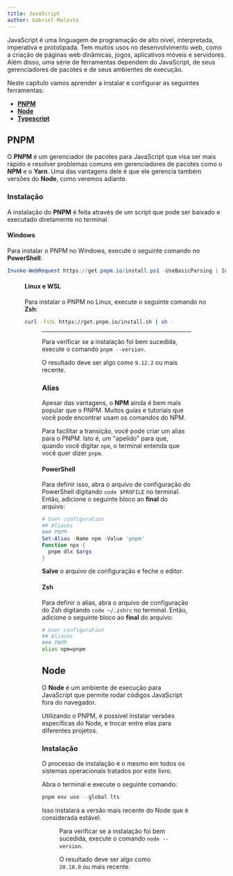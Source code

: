 ```yaml
---
title: JavaScript
author: Gabriel Malosto
---
```




JavaScript é uma linguagem de programação de alto nível, interpretada, imperativa e prototipada.
Tem muitos usos no desenvolvimento web, como a criação de páginas web dinâmicas, jogos, aplicativos móveis e servidores.
Além disso, uma série de ferramentas dependem do JavaScript, de seus gerenciadores de pacotes e de seus ambientes de execução.

Neste capítulo vamos aprender a instalar e configurar as seguintes ferramentas:

- [**PNPM**](https://pnpm.io/)
- [**Node**](https://nodejs.org/)
- [**Typescript**](https://www.typescriptlang.org/)

## PNPM

O **PNPM** é um gerenciador de pacotes para JavaScript que visa ser mais rápido e resolver problemas comuns em gerenciadores de pacotes como o **NPM** e o **Yarn**.
Uma das vantagens dele é que ele gerencia também versões do **Node**, como veremos adiante.

### Instalação

A instalação do **PNPM** é feita através de um script que pode ser baixado e executado diretamente no terminal.

#### Windows

Para instalar o PNPM no Windows, execute o seguinte comando no **PowerShell**:

```powershell
Invoke-WebRequest https://get.pnpm.io/install.ps1 -UseBasicParsing | Invoke-Expression
```

<Figure
  caption="Instalação do PNPM para Windows."
  images={[
    { src: installPnpmWindows, alt: "Instalação do PNPM para Windows." },
  ]}
/>

#### Linux e WSL

Para instalar o PNPM no Linux, execute o seguinte comando no **Zsh**:

```zsh
curl -fsSL https://get.pnpm.io/install.sh | sh -
```

<Figure
  caption="Instalação do PNPM para Linux."
  images={[
    {
      src: installPnpmLinux,
      alt: "Instalação do PNPM para Linux.",
    },
  ]}
/>

---

Para verificar se a instalação foi bem sucedida, execute o comando `pnpm --version`.

O resultado deve ser algo como `9.12.2` ou mais recente.

### Alias

Apesar das vantagens, o **NPM** ainda é bem mais popular que o PNPM.
Muitos guias e tutoriais que você pode encontrar usam os comandos do NPM.

Para facilitar a transição, você pode criar um alias para o PNPM.
Isto é, um "apelido" para que, quando você digitar `npm`, o terminal entenda que você quer dizer `pnpm`.

#### PowerShell

Para definir isso, abra o arquivo de configuração do PowerShell digitando `code $PROFILE` no terminal.
Então, adicione o seguinte bloco ao **final** do arquivo:

```powershell
# User configuration
## Aliases
### PNPM
Set-Alias -Name npm -Value 'pnpm'
Function npx {
  pnpm dlx $args
}
```

**Salve** o arquivo de configuração e feche o editor.

#### Zsh

Para definir o alias, abra o arquivo de configuração do Zsh digitando `code ~/.zshrc` no terminal.
Então, adicione o seguinte bloco ao **final** do arquivo:

```zsh
# User configuration
## Aliases
### PNPM
alias npm=pnpm
```

## Node

O **Node** é um ambiente de execução para JavaScript que permite rodar códigos JavaScript fora do navegador.

Utilizando o PNPM, é possível instalar versões específicas do Node, e trocar entre elas para diferentes projetos.

### Instalação

O processo de instalação é o mesmo em todos os sistemas operacionais tratados por este livro.

Abra o terminal e execute o seguinte comando:

```powershell
pnpm env use --global lts
```

Isso instalará a versão mais recente do Node que é considerada estável.

<Figure
  caption="Instalação do NODE."
  images={[
    { src: installNodeWindows, alt: "Instalação do NODE no PowerShell." },
    { src: installNodeLinux, alt: "Instalação do NODE no Zsh." },
  ]}
/>

Para verificar se a instalação foi bem sucedida, execute o comando `node --version`.

O resultado deve ser algo como `20.18.0` ou mais recente.

